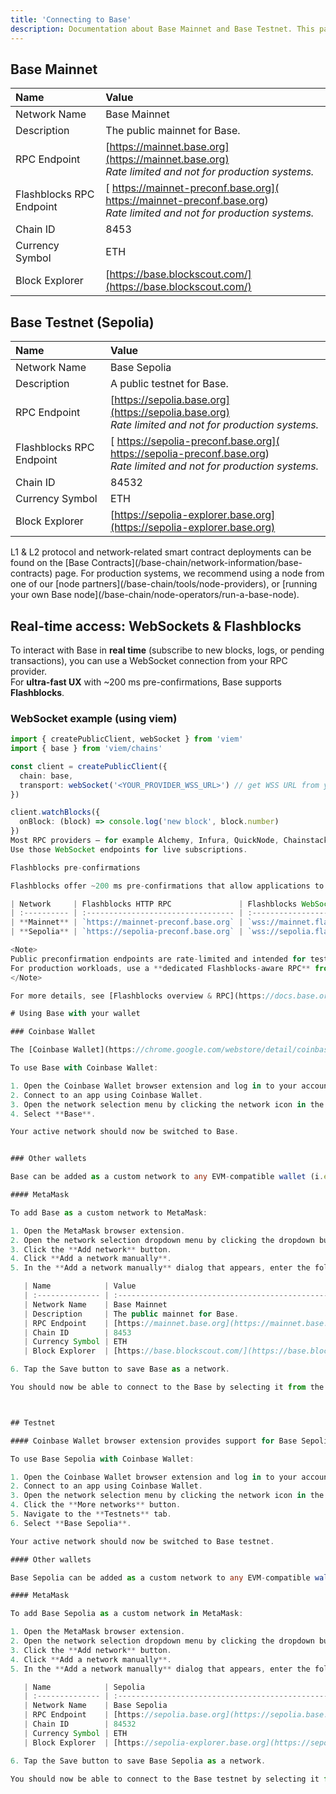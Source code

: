 ```yaml
---
title: 'Connecting to Base'
description: Documentation about Base Mainnet and Base Testnet. This page covers network information for the Base network, including network names, descriptions, RPC endpoints, chain IDs, currency symbols, and block explorers.
---
```


## Base Mainnet

| Name                        | Value                                                                                                                     |
| :-------------------------- | :------------------------------------------------------------------------------------------------------------------------ |
| Network Name                | Base Mainnet                                                                                                              |
| Description                 | The public mainnet for Base.                                                                                              |
| RPC Endpoint                | [https://mainnet.base.org](https://mainnet.base.org)<br/>_Rate limited and not for production systems._                   |
| Flashblocks RPC Endpoint    | [ https://mainnet-preconf.base.org]( https://mainnet-preconf.base.org)<br/>_Rate limited and not for production systems._ |
| Chain ID                    | 8453                                                                                                                      |
| Currency Symbol             | ETH                                                                                                                       |
| Block Explorer              | [https://base.blockscout.com/](https://base.blockscout.com/)                                                              |

## Base Testnet (Sepolia)

| Name                        | Value                                                                                                                     |
| :-------------------------- | :------------------------------------------------------------------------------------------------------------------------ |
| Network Name                | Base Sepolia                                                                                                              |
| Description                 | A public testnet for Base.                                                                                                |
| RPC Endpoint                | [https://sepolia.base.org](https://sepolia.base.org)<br/>_Rate limited and not for production systems._                   |
| Flashblocks RPC Endpoint    | [ https://sepolia-preconf.base.org]( https://sepolia-preconf.base.org)<br/>_Rate limited and not for production systems._ |
| Chain ID                    | 84532                                                                                                                     |
| Currency Symbol             | ETH                                                                                                                       |
| Block Explorer              | [https://sepolia-explorer.base.org](https://sepolia-explorer.base.org)                                                    |

<Note>
L1 & L2 protocol and network-related smart contract deployments can be found on the [Base Contracts](/base-chain/network-information/base-contracts) page.
</Note>


<Note>
For production systems, we recommend using a node from one of our [node partners](/base-chain/tools/node-providers), or [running your own Base node](/base-chain/node-operators/run-a-base-node).
</Note>

## Real-time access: WebSockets & Flashblocks

To interact with Base in **real time** (subscribe to new blocks, logs, or pending transactions), you can use a WebSocket connection from your RPC provider.  
For **ultra-fast UX** with ~200 ms pre-confirmations, Base supports **Flashblocks**.

### WebSocket example (using viem)

```ts filename="ws-client.ts"
import { createPublicClient, webSocket } from 'viem'
import { base } from 'viem/chains'

const client = createPublicClient({
  chain: base,
  transport: webSocket('<YOUR_PROVIDER_WSS_URL>') // get WSS URL from your RPC provider
})

client.watchBlocks({
  onBlock: (block) => console.log('new block', block.number)
})
Most RPC providers — for example Alchemy, Infura, QuickNode, Chainstack, or dRPC — supply private WSS endpoints along with their HTTPS RPC URLs.
Use those WebSocket endpoints for live subscriptions.

Flashblocks pre-confirmations

Flashblocks offer ~200 ms pre-confirmations that allow applications to show near-instant feedback while awaiting final inclusion in a block.

| Network     | Flashblocks HTTP RPC               | Flashblocks WebSocket                   |
| :---------- | :--------------------------------- | :-------------------------------------- |
| **Mainnet** | `https://mainnet-preconf.base.org` | `wss://mainnet.flashblocks.base.org/ws` |
| **Sepolia** | `https://sepolia-preconf.base.org` | `wss://sepolia.flashblocks.base.org/ws` |

<Note>
Public preconfirmation endpoints are rate-limited and intended for testing or prototypes.  
For production workloads, use a **dedicated Flashblocks-aware RPC** from your node provider.
</Note>

For more details, see [Flashblocks overview & RPC](https://docs.base.org/flashblocks/rpc) and [Flashblocks for node providers](https://docs.base.org/flashblocks/node-providers).

# Using Base with your wallet

### Coinbase Wallet

The [Coinbase Wallet](https://chrome.google.com/webstore/detail/coinbase-wallet-extension/hnfanknocfeofbddgcijnmhnfnkdnaad?hl=en) browser extension provides support for Base by default.

To use Base with Coinbase Wallet:

1. Open the Coinbase Wallet browser extension and log in to your account.
2. Connect to an app using Coinbase Wallet.
3. Open the network selection menu by clicking the network icon in the upper right-hand corner.
4. Select **Base**.

Your active network should now be switched to Base.


### Other wallets

Base can be added as a custom network to any EVM-compatible wallet (i.e. [MetaMask](https://chrome.google.com/webstore/detail/metamask/nkbihfbeogaeaoehlefnkodbefgpgknn)).

#### MetaMask

To add Base as a custom network to MetaMask:

1. Open the MetaMask browser extension.
2. Open the network selection dropdown menu by clicking the dropdown button at the top of the extension.
3. Click the **Add network** button.
4. Click **Add a network manually**.
5. In the **Add a network manually** dialog that appears, enter the following information for Base mainnet:

   | Name            | Value                                                        |
   | :-------------- | :----------------------------------------------------------- |
   | Network Name    | Base Mainnet                                                 |
   | Description     | The public mainnet for Base.                                 |
   | RPC Endpoint    | [https://mainnet.base.org](https://mainnet.base.org)         |
   | Chain ID        | 8453                                                         |
   | Currency Symbol | ETH                                                          |
   | Block Explorer  | [https://base.blockscout.com/](https://base.blockscout.com/) |

6. Tap the Save button to save Base as a network.

You should now be able to connect to the Base by selecting it from the network selection dropdown menu.



## Testnet

#### Coinbase Wallet browser extension provides support for Base Sepolia testnet by default.

To use Base Sepolia with Coinbase Wallet:

1. Open the Coinbase Wallet browser extension and log in to your account.
2. Connect to an app using Coinbase Wallet.
3. Open the network selection menu by clicking the network icon in the upper right-hand corner.
4. Click the **More networks** button.
5. Navigate to the **Testnets** tab.
6. Select **Base Sepolia**.

Your active network should now be switched to Base testnet.

#### Other wallets

Base Sepolia can be added as a custom network to any EVM-compatible wallet (e.g., [MetaMask](https://chrome.google.com/webstore/detail/metamask/nkbihfbeogaeaoehlefnkodbefgpgknn)).

#### MetaMask

To add Base Sepolia as a custom network in MetaMask:

1. Open the MetaMask browser extension.
2. Open the network selection dropdown menu by clicking the dropdown button at the top of the extension.
3. Click the **Add network** button.
4. Click **Add a network manually**.
5. In the **Add a network manually** dialog that appears, enter the following information for the Base Sepolia testnet:

   | Name            | Sepolia                                                                |
   | :-------------- | :--------------------------------------------------------------------- |
   | Network Name    | Base Sepolia                                                           |
   | RPC Endpoint    | [https://sepolia.base.org](https://sepolia.base.org)                   |
   | Chain ID        | 84532                                                                  |
   | Currency Symbol | ETH                                                                    |
   | Block Explorer  | [https://sepolia-explorer.base.org](https://sepolia-explorer.base.org) |

6. Tap the Save button to save Base Sepolia as a network.

You should now be able to connect to the Base testnet by selecting it from the network selection dropdown menu.
